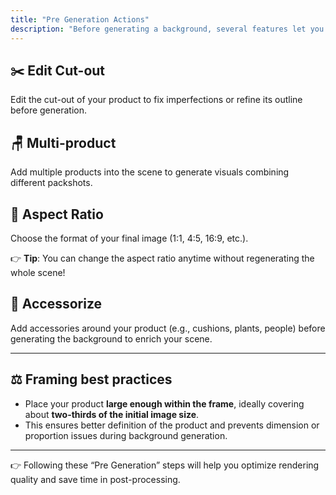 ```yaml
---
title: "Pre Generation Actions"
description: "Before generating a background, several features let you prepare and optimize your product shots. Proper preparation is key to achieving high-quality results and reducing the need for post-editing."
---
```


## ✂️ Edit Cut-out

Edit the cut-out of your product to fix imperfections or refine its outline before generation.

## 🪑 Multi-product

Add multiple products into the scene to generate visuals combining different packshots.

## 📐 Aspect Ratio

Choose the format of your final image (1:1, 4:5, 16:9, etc.).

👉 **Tip**: You can change the aspect ratio anytime without regenerating the whole scene\!

## 🎨 Accessorize

Add accessories around your product (e.g., cushions, plants, people) before generating the background to enrich your scene.

---

## ⚖️ Framing best practices

- Place your product **large enough within the frame**, ideally covering about **two-thirds of the initial image size**.
- This ensures better definition of the product and prevents dimension or proportion issues during background generation.

---

👉 Following these “Pre Generation” steps will help you optimize rendering quality and save time in post-processing.